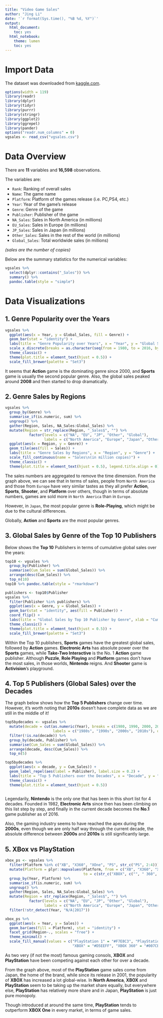 ```yaml
---
title: "Video Game Sales"
author: "Jing Li"
date: '`r format(Sys.time(), "%B %d, %Y")`'
output:
  html_document:
    toc: yes
  html_notebook:
    theme: lumen
    toc: yes
---
```


# Import Data

The dataset was downloaded from [kaggle.com](https://www.kaggle.com/gregorut/videogamesales). 

```r
options(width = 119)
library(readr)
library(dplyr)
library(tidyr)
library(purrr)
library(stringr)
library(ggplot2)
library(ggrepel)
library(pander)
options("readr.num_columns" = 0)
vgsales <- read_csv("vgsales.csv")
```

# Data Overview

There are __11__ variables and __16,598__ observations.

The variables are:

* `Rank`: Ranking of overall sales
* `Name`: The game name
* `Platform`: Platform of the games release (i.e. PC,PS4, etc.)
* `Year`: Year of the game's release
* `Genre`: Genre of the game
* `Publisher`: Publisher of the game
* `NA_Sales`: Sales in North America (in millions)
* `EU_Sales`: Sales in Europe (in millions)
* `JP_Sales`: Sales in Japan (in millions)
* `Other_Sales`: Sales in the rest of the world (in millions)
* `Global_Sales`: Total worldwide sales (in millions)

_(sales are the number of copies)_

Below are the summary statistics for the numerical variables:

```r
vgsales %>% 
  select(dplyr::contains("_Sales")) %>% 
  summary() %>% 
  pandoc.table(style = "simple")
```

# Data Visualizations

## 1. Genre Popularity over the Years
```r
vgsales %>% 
  ggplot(aes(x = Year, y = Global_Sales, fill = Genre)) +
  geom_bar(stat = "identity") +
  labs(title = "Genre Popularity over Years", x = "Year", y = "Global Sales (in milion copies)") +
  scale_x_discrete(breaks = as.character(seq(from = 1980, to = 2016, by = 4))) +
  theme_classic() +
  theme(plot.title = element_text(hjust = 0.5)) +
  scale_fill_brewer(palette = "Set3")
```

It seems that __Action__ game is the dominating genre since 2000, and __Sports__ game is usually the second popular genre.
Also, the global sales peaked around __2008__ and then started to drop dramatically. 

## 2. Genre Sales by Regions

```r
vgsales %>% 
  group_by(Genre) %>% 
  summarise_if(is.numeric, sum) %>% 
  ungroup() %>% 
  gather(Region, Sales, NA_Sales:Global_Sales) %>% 
  mutate(Region = str_replace(Region, "_Sales$", "") %>% 
           factor(levels = c("NA", "EU", "JP", "Other", "Global"),
                  labels = c("North America", "Europe", "Japan", "Other", "Global"))) %>% 
  ggplot(aes(x = Region, y = Genre)) +
  geom_tile(aes(fill = Sales)) +
  labs(title = "Genre Sales by Regions", x = "Region", y = "Genre") +
  scale_fill_continuous(name = "Sales\n(in million copies)") +
  theme_classic() +
  theme(plot.title = element_text(hjust = 0.5), legend.title.align = 0)
```

The sales numbers are aggregated to remove the time dimension. From the graph above, we can see that in terms of sales, people from `North America` and those from `Europe` have very similar tastes as they all prefer __Action__, __Sports__, __Shooter__, and 
__Platform__ over others, though in terms of absolute numbers, games are sold more in `North America` than in `Europe`. 

However, in `Japan`, the most popular genre is __Role-Playing__, which might be due to the cultural differences.

Globally, __Action__ and __Sports__ are the most popular genres.

## 3. Global Sales by Genre of the Top 10 Publishers

Below shows the __Top 10__ Publishers in terms of cumulative global sales over the years:
```r
top10 <- vgsales %>% 
  group_by(Publisher) %>% 
  summarise(Cum_Sales = sum(Global_Sales)) %>% 
  arrange(desc(Cum_Sales)) %>% 
  top_n(10)
top10 %>% pandoc.table(style = "rmarkdown")
```

```r
publishers <- top10$Publisher
vgsales %>% 
  filter(Publisher %in% publishers) %>% 
  ggplot(aes(x = Genre, y = Global_Sales)) +
  geom_bar(stat = "identity", aes(fill = Publisher)) +
  coord_flip() +
  labs(title = "Global Sales by Top 10 Publisher by Genre", xlab = "Cumulative Global Sales") +
  theme_classic() +
  theme(plot.title = element_text(hjust = 0.5)) +
  scale_fill_brewer(palette = "Set3")
```

Within the Top 10 publishers, __Sports__ games have the greatest global sales, followed by __Action__ games. 
__Electronic Arts__ has absolute power over the __Sports__ games, while __Take-Two Interactive__ is the No. 1 __Action__
game publisher. Although __Puzzle__, __Role Playing__ and __Platform__ games don't have the most sales, in those worlds, 
__Nintendo__ reigns. And __Shooter__ game is __Activision__'s playground.

## 4. Top 5 Publishers (Global Sales) over the Decades

The graph below shows how the __Top 5 Publishers__ change over time. However, it's worth noting that __2010s__ doesn't have complete data as 
we are still in the middle of it!
```r
top5bydecades <- vgsales %>% 
  mutate(decade = cut(as.numeric(Year), breaks = c(1980, 1990, 2000, 2010, 2020), 
                      labels = c("1980s", "1990s", "2000s", "2010s"), ordered_result = TRUE)) %>% 
  filter(!is.na(decade)) %>% 
  group_by(decade, Publisher) %>% 
  summarise(Cum_Sales = sum(Global_Sales)) %>% 
  arrange(decade, desc(Cum_Sales)) %>% 
  top_n(5)

top5bydecades %>% 
  ggplot(aes(x = decade, y = Cum_Sales)) +
  geom_label_repel(aes(label = Publisher), label.size = 0.2) +
  labs(title = "Top 5 Publishers over the Decades", x = "Decade", y = "Cumulative Sales") +
  theme_classic() +
  theme(plot.title = element_text(hjust = 0.5))
  
```

Legendarily, __Nintendo__ is the only one that has been in this short list for 4 decades. Founded in 1982, __Electronic Arts__ since then has been climbing on this list step by step, and 
finally in the current decade becomes the __No.1__ game publisher as of 2016.

Also, the gaming industry seems to have reached the apex during the __2000s__, even though we are only half way through the current decade, the absolute difference between __2000s__ and __2010s__ is still significantly large.

## 5. XBox vs PlayStation

```r
xbox_ps <- vgsales %>% 
  filter(Platform %in% c("XB", "X360", "XOne", "PS", str_c("PS", 2:4))) %>% 
  mutate(Platform = plyr::mapvalues(Platform, from = c("XB", "X360", "XOne", "PS", str_c("PS", 2:4)),
                                    to = c(str_c("XBOX", c("", " 360", " One")), str_c("PlayStation ", 1:4)))) %>% 
  group_by(Year, Platform) %>% 
  summarise_if(is.numeric, sum) %>% 
  ungroup() %>% 
  gather(Region, Sales, NA_Sales:Global_Sales) %>% 
  mutate(Region = str_replace(Region, "_Sales$", "") %>% 
           factor(levels = c("NA", "EU", "JP", "Other", "Global"),
                  labels = c("North America", "Europe", "Japan", "Other", "Global"))) %>% 
  filter(!str_detect(Year, "N/A|2017"))

xbox_ps %>% 
  ggplot(aes(x = Year, y = Sales)) +
  geom_bar(aes(fill = Platform), stat = "identity") +
  facet_grid(Region~., scales = "free") +
  theme_minimal() +
  scale_fill_manual(values = c("PlayStation 1" = "#F7E8C3", "PlayStation 2" = "#EF7079", "PlayStation 3" = "#BF382A", "PlayStation 4" = "#683531", 
                               "XBOX" = "#D5EEFF", "XBOX 360" = "#007CB9", "XBOX One" = "#005689"))
```

As two very (if not the most) famous gaming consols, __XBOX__ and __PlayStation__ have been competing against each other for over a decade.

From the graph above, most of the __PlayStation__ game sales come from Japan, the home of the brand, while since its release in 2001, the popularity of 
__XBOX__ has increased a lot global-wise. In __North America__, __XBOX__ and __PlayStation__ seem to be taking up
the market share equally, but everywhere else, __PlayStation__ has relatively more share and in Japan, __PlayStation__ is just pure monopoly.

Though introduced at around the same time, __PlayStation__ tends to outperform __XBOX One__ in every market, in terms of game sales. 
